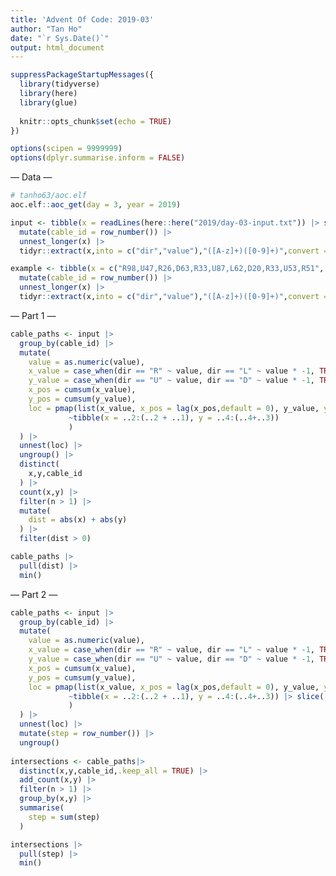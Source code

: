 ```yaml
---
title: 'Advent Of Code: 2019-03'
author: "Tan Ho"
date: "`r Sys.Date()`"
output: html_document
---
```


```r
suppressPackageStartupMessages({
  library(tidyverse)
  library(here)
  library(glue)
  
  knitr::opts_chunk$set(echo = TRUE)
})

options(scipen = 9999999)
options(dplyr.summarise.inform = FALSE)
```

--- Data ---

```r
# tanho63/aoc.elf
aoc.elf::aoc_get(day = 3, year = 2019)
```

```r
input <- tibble(x = readLines(here::here("2019/day-03-input.txt")) |> strsplit(",")) |>
  mutate(cable_id = row_number()) |> 
  unnest_longer(x) |> 
  tidyr::extract(x,into = c("dir","value"),"([A-z]+)([0-9]+)",convert = TRUE)

example <- tibble(x = c("R98,U47,R26,D63,R33,U87,L62,D20,R33,U53,R51", "U98,R91,D20,R16,D67,R40,U7,R15,U6,R7") |> strsplit(",")) |> 
  mutate(cable_id = row_number()) |> 
  unnest_longer(x) |> 
  tidyr::extract(x,into = c("dir","value"),"([A-z]+)([0-9]+)",convert = TRUE)

```

--- Part 1 ---

```r
cable_paths <- input |> 
  group_by(cable_id) |> 
  mutate(
    value = as.numeric(value),
    x_value = case_when(dir == "R" ~ value, dir == "L" ~ value * -1, TRUE ~ 0),
    y_value = case_when(dir == "U" ~ value, dir == "D" ~ value * -1, TRUE ~ 0),
    x_pos = cumsum(x_value),
    y_pos = cumsum(y_value),
    loc = pmap(list(x_value, x_pos = lag(x_pos,default = 0), y_value, y_pos = lag(y_pos, default = 0)),
             ~tibble(x = ..2:(..2 + ..1), y = ..4:(..4+..3))
             )
  ) |> 
  unnest(loc) |> 
  ungroup() |> 
  distinct(
    x,y,cable_id
  ) |> 
  count(x,y) |> 
  filter(n > 1) |> 
  mutate(
    dist = abs(x) + abs(y)
  ) |> 
  filter(dist > 0)

cable_paths |> 
  pull(dist) |> 
  min()

```

--- Part 2 ---

```r

cable_paths <- input |> 
  group_by(cable_id) |> 
  mutate(
    value = as.numeric(value),
    x_value = case_when(dir == "R" ~ value, dir == "L" ~ value * -1, TRUE ~ 0),
    y_value = case_when(dir == "U" ~ value, dir == "D" ~ value * -1, TRUE ~ 0),
    x_pos = cumsum(x_value),
    y_pos = cumsum(y_value),
    loc = pmap(list(x_value, x_pos = lag(x_pos,default = 0), y_value, y_pos = lag(y_pos, default = 0)),
             ~tibble(x = ..2:(..2 + ..1), y = ..4:(..4+..3)) |> slice(-1)
             )
  ) |> 
  unnest(loc) |> 
  mutate(step = row_number()) |> 
  ungroup()
  
intersections <- cable_paths|> 
  distinct(x,y,cable_id,.keep_all = TRUE) |> 
  add_count(x,y) |> 
  filter(n > 1) |> 
  group_by(x,y) |> 
  summarise(
    step = sum(step)
  )

intersections |> 
  pull(step) |> 
  min()


```

